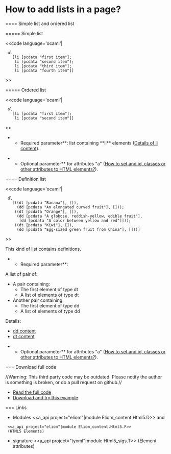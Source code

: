 =How to add lists in a page?=

==== Simple list and ordered list

===== Simple list

<<code language='ocaml'|
  ul
    [li [pcdata "first item"];
     li [pcdata "second item"];
     li [pcdata "third item"];
     li [pcdata "fourth item"]]
>>


===== Ordered list

<<code language='ocaml'|
  ol
    [li [pcdata "first item"];
     li [pcdata "second item"]]
>>

**Required parameter**: list containing **li** elements ([[site:tyxml/api/Html5_types#TYPEli_attrib|Details of li content]]).

**Optional parameter** for attributes "a" ([[wiki:manual/how-to-set-and-id-classes-or-other-attributes-to-html-elements|How to set and id, classes or other attributes to HTML elements?]]).

==== Definition list

<<code language='ocaml'|
  dl
    [((dt [pcdata "Banana"], []),
      (dd [pcdata "An elongated curved fruit"], []));
     ((dt [pcdata "Orange"], []),
      (dd [pcdata "A globose, reddish-yellow, edible fruit"],
       [dd [pcdata "A color between yellow and red"]]));
     ((dt [pcdata "Kiwi"], []),
      (dd [pcdata "Egg-sized green fruit from China"], []))]
>>

This kind of list contains definitions.

**Required parameter**:
A list of pair of:
* A pair containing:
** The first element of type dt
** A list of elements of type dt
* Another pair containing:
** The first element of type dd
** A list of elements of type dd

Details:
* [[site:tyxml/api/Html5_types#TYPEphrasing|dd content]]
* [[site:tyxml/api/Html5_types#TYPEflow5|dt content]]

**Optional parameter** for attributes "a" ([[wiki:manual/how-to-set-and-id-classes-or-other-attributes-to-html-elements|How to set and id, classes or other attributes to HTML elements?]]).

=== Download full code

//Warning: This third party code may be outdated. Please notify the author is something is broken, or do a pull request on github.//

* [[https://github.com/db0company/Ocsigen-Quick-Howto/blob/master/elements/example.eliom|Read the full code]]
* [[https://github.com/db0company/Ocsigen-Quick-Howto|Download and try this example]]

=== Links

* Modules <<a_api project="eliom"|module Eliom_content.Html5.D>> and
  <<a_api project="eliom"|module Eliom_content.Html5.F>>
  (HTML5 Elements)
* signature <<a_api project="tyxml"|module Html5_sigs.T>> (Element attributes)
